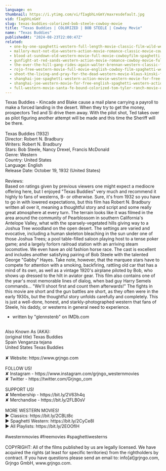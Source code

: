```yaml
---
language: en
thumbnail: https://i.ytimg.com/vi/fIagbhLnGmY/maxresdefault.jpg
vid: fIagbhLnGmY
slug: texas-buddies-colorized-bob-steele-cowboy-movie
title: "Texas Buddies | COLORIZED | BOB STEELE | Cowboy Movie"
name: "Texas Buddies"
publishedAt: "2024-08-23T22:00:47Z"
related:
  - one-by-one-spaghetti-western-full-length-movie-classic-film-wild-west-cowboys
  - mallory-must-not-die-western-action-movie-romance-classic-movie-cowboy-film
  - blood-at-sundown-old-western-movie-full-movie-cowboyfilm-spaghetti-western-english
  - gunfight-at-red-sands-western-action-movie-romance-cowboy-movie-full-length-film
  - the-over-the-hill-gang-rides-again-walter-brennan-western-classic-film-free-cowboy-movie
  - rojo-free-western-movie-full-movie-english-cowboy-film-spaghetti-western
  - shoot-the-living-and-pray-for-the-dead-western-movie-klaus-kinski-full-movie
  - shanghai-joe-spaghetti-western-action-movie-western-movie-for-free-english
  - shanghai-joe-western-movie-for-free-english-spaghetti-western-action-movie
  - full-western-movie-santa-fe-bound-colorized-tom-tyler-ranch-movie-outlaws
---
```


Texas Buddies - Kincade and Blake cause a mail plane carrying a payroll to make a forced landing in the desert. When they try to get the money, prospectors Ted and Si drive them away. With the pilot shot, Ted takes over as pilot figuring another attempt will be made and this time the Sheriff will be there.<br />
<br />
Texas Buddies (1932)<br />
Director: Robert N. Bradbury<br />
Writers: Robert N. Bradbury<br />
Stars: Bob Steele, Nancy Drexel, Francis McDonald<br />
Genre: Western<br />
Country: United States<br />
Language: English<br />
Release Date: October 19, 1932 (United States)<br />
<br />
Reviews:<br />
Based on ratings given by previous viewers one might expect a mediocre offering here, but I enjoyed "Texas Buddies" very much and recommend it highly to fans of westerns, B- or otherwise. Sure, it's from 1932 so you have to go in with lowered expectations, but this film has Robert N. Bradbury written all over it, meaning a thoughtful story and script and some really great atmosphere at every turn. The terrain looks like it was filmed in the area around the community of Pearblossom in southern California's Antelope Valley, what with the sparsely-vegetated hills giving way to a Joshua Tree woodland on the open desert. The settings are varied and evocative, including a human skeleton bleaching in the sun under one of those Joshua Trees; a pool table-filled saloon playing host to a tense poker game; and a largely forlorn railroad station with an arriving steam locomotive. We even have an old fashion horse race. The cast is excellent and includes another satisfying pairing of Bob Steele with the talented George "Gabby" Hayes. Take note, however, that the marquee stars have to compete for attention with a smoking, backfiring, rattling old car that has a mind of its own, as well as a vintage 1920's airplane piloted by Bob, who shows up dressed to the hilt in aviator gear. This film also contains one of the year's most memorable lines of dialog, when bad guy Harry Semels commands... "We'll shoot first and count them afterwards!" The fights in this movie are short and the gun battles are short, as they often were in the early 1930s, but the thoughtful story unfolds carefully and completely. This is just a well-done, honest, and starkly-photographed western that fans of Steele, his daddy, or westerns in general need to experience.<br />
- written by "glennstenb" on IMDb.com<br />
<br />
Also Known As (AKA):<br />
(original title) Texas Buddies<br />
Spain Venganza tejana<br />
United States Texas Buddies<br />
<br />
✘ Website: https://www.grjngo.com<br />
<br />
FOLLOW US!<br />
✘ Instagram - https://www.instagram.com/grjngo_westernmovies<br />
✘ Twitter - https://twitter.com/Grjngo_com<br />
<br />
SUPPORT US!<br />
✘ Membership - https://bit.ly/2V63h4q<br />
✘ Merchandise - https://bit.ly/2FLB0sV<br />
<br />
MORE WESTERN MOVIES! <br />
► Classics: https://bit.ly/2CBLt8c <br />
► Spaghetti Western: https://bit.ly/2CyCe8I <br />
► All Playlists: https://bit.ly/2EOOfIH <br />
<br />
#westernmovies #freemovies #spaghettiwesterns<br />
<br />
COPYRIGHT: All of the films published by us are legally licensed. We have acquired the rights (at least for specific territories) from the rightholders by contract. If you have questions please send an email to: info[at]grjngo.com, Grjngo GmbH, www.grjngo.com.
